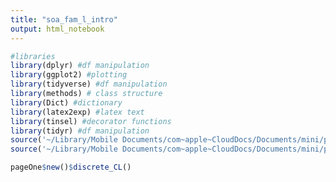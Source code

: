 ```yaml
---
title: "soa_fam_l_intro"
output: html_notebook
---
```


```r
#libraries
library(dplyr) #df manipulation
library(ggplot2) #plotting 
library(tidyverse) #df manipulation
library(methods) # class structure
library(Dict) #dictionary
library(latex2exp) #latex text
library(tinsel) #decorator functions
library(tidyr) #df manipulation
source('~/Library/Mobile Documents/com~apple~CloudDocs/Documents/mini/projects/soaFAM/R/discreteProbs.R')
source('~/Library/Mobile Documents/com~apple~CloudDocs/Documents/mini/projects/exam_aid/soa_fam_l/intro/pageOne.R')
```

```r
pageOne$new()$discrete_CL()
```
